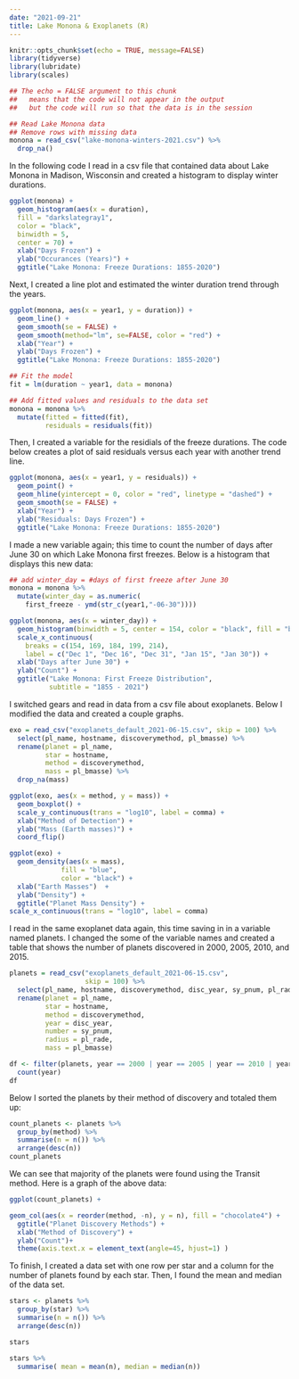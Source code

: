 ```yaml
---
date: "2021-09-21"
title: Lake Monona & Exoplanets (R)
---
```


```r
knitr::opts_chunk$set(echo = TRUE, message=FALSE)
library(tidyverse)
library(lubridate)
library(scales)
```
    
```r
## The echo = FALSE argument to this chunk
##   means that the code will not appear in the output
##   but the code will run so that the data is in the session

## Read Lake Monona data
## Remove rows with missing data
monona = read_csv("lake-monona-winters-2021.csv") %>%
  drop_na()
```

In the following code I read in a csv file that contained data about Lake Monona in Madison, Wisconsin and created a histogram to display winter durations. 

```r
ggplot(monona) +
  geom_histogram(aes(x = duration), 
  fill = "darkslategray1",
  color = "black",
  binwidth = 5,
  center = 70) +
  xlab("Days Frozen") +
  ylab("Occurances (Years)") +
  ggtitle("Lake Monona: Freeze Durations: 1855-2020")
```

Next, I created a line plot and estimated the winter duration trend through the years.

```r
ggplot(monona, aes(x = year1, y = duration)) +
  geom_line() +
  geom_smooth(se = FALSE) +
  geom_smooth(method="lm", se=FALSE, color = "red") +
  xlab("Year") +
  ylab("Days Frozen") +
  ggtitle("Lake Monona: Freeze Durations: 1855-2020")
```

```r
## Fit the model
fit = lm(duration ~ year1, data = monona)

## Add fitted values and residuals to the data set
monona = monona %>% 
  mutate(fitted = fitted(fit),
         residuals = residuals(fit))
```

Then, I created a variable for the residials of the freeze durations. The code below creates a plot of said residuals versus each year with another trend line.

```r
ggplot(monona, aes(x = year1, y = residuals)) +
  geom_point() +
  geom_hline(yintercept = 0, color = "red", linetype = "dashed") +
  geom_smooth(se = FALSE) +
  xlab("Year") +
  ylab("Residuals: Days Frozen") + 
  ggtitle("Lake Monona: Freeze Durations: 1855-2020")
```

I made a new variable again; this time to count the number of days after June 30 on which Lake Monona first freezes. Below is a histogram that displays this new data:

```r
## add winter_day = #days of first freeze after June 30
monona = monona %>% 
  mutate(winter_day = as.numeric(
    first_freeze - ymd(str_c(year1,"-06-30"))))
```

```r
ggplot(monona, aes(x = winter_day)) +
  geom_histogram(binwidth = 5, center = 154, color = "black", fill = "bisque") +
  scale_x_continuous(
    breaks = c(154, 169, 184, 199, 214),
    label = c("Dec 1", "Dec 16", "Dec 31", "Jan 15", "Jan 30")) +
  xlab("Days after June 30") +
  ylab("Count") +
  ggtitle("Lake Monona: First Freeze Distribution",
          subtitle = "1855 - 2021")
```

I switched gears and read in data from a csv file about exoplanets. Below I modified the data and created a couple graphs.

```r
exo = read_csv("exoplanets_default_2021-06-15.csv", skip = 100) %>% 
  select(pl_name, hostname, discoverymethod, pl_bmasse) %>%
  rename(planet = pl_name,
         star = hostname,
         method = discoverymethod,
         mass = pl_bmasse) %>% 
  drop_na(mass)
```

```r
ggplot(exo, aes(x = method, y = mass)) +
  geom_boxplot() +
  scale_y_continuous(trans = "log10", label = comma) +
  xlab("Method of Detection") +
  ylab("Mass (Earth masses)") +
  coord_flip()
```

```r
ggplot(exo) +
  geom_density(aes(x = mass),
             fill = "blue",
             color = "black") +
  xlab("Earth Masses")  +
  ylab("Density") +
  ggtitle("Planet Mass Density") +
scale_x_continuous(trans = "log10", label = comma)  
```

I read in the same exoplanet data again, this time saving in in a variable named planets. I changed the some of the variable names and created a table that shows the number of planets discovered in 2000, 2005, 2010, and 2015.

```r
planets = read_csv("exoplanets_default_2021-06-15.csv",
                   skip = 100) %>% 
  select(pl_name, hostname, discoverymethod, disc_year, sy_pnum, pl_rade, pl_bmasse) %>%
  rename(planet = pl_name,
         star = hostname,
         method = discoverymethod,
         year = disc_year,
         number = sy_pnum,
         radius = pl_rade,
         mass = pl_bmasse)

df <- filter(planets, year == 2000 | year == 2005 | year == 2010 | year == 2015) %>%
  count(year)
df 
```

Below I sorted the planets by their method of discovery and totaled them up:

```r
count_planets <- planets %>% 
  group_by(method) %>% 
  summarise(n = n()) %>% 
  arrange(desc(n))
count_planets
```

We can see that majority of the planets were found using the Transit method. Here is a graph of the above data:

```r
ggplot(count_planets) +

geom_col(aes(x = reorder(method, -n), y = n), fill = "chocolate4") + 
  ggtitle("Planet Discovery Methods") +
  xlab("Method of Discovery") +
  ylab("Count")+
  theme(axis.text.x = element_text(angle=45, hjust=1) )
```

To finish, I created a data set with one row per star and a column for the number of planets found by each star. Then, I found the mean and median of the data set.

```r
stars <- planets %>% 
  group_by(star) %>% 
  summarise(n = n()) %>% 
  arrange(desc(n))

stars
```
```r
stars %>% 
  summarise( mean = mean(n), median = median(n))
```